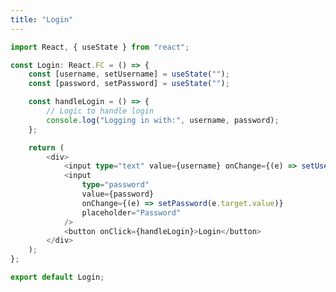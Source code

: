 ```yaml
---
title: "Login"
---
```


```ts
import React, { useState } from "react";

const Login: React.FC = () => {
	const [username, setUsername] = useState("");
	const [password, setPassword] = useState("");

	const handleLogin = () => {
		// Logic to handle login
		console.log("Logging in with:", username, password);
	};

	return (
		<div>
			<input type="text" value={username} onChange={(e) => setUsername(e.target.value)} placeholder="Username" />
			<input
				type="password"
				value={password}
				onChange={(e) => setPassword(e.target.value)}
				placeholder="Password"
			/>
			<button onClick={handleLogin}>Login</button>
		</div>
	);
};

export default Login;
```
